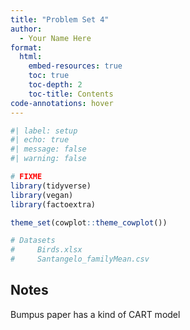 ```yaml
---
title: "Problem Set 4"
author:
  - Your Name Here
format: 
  html:
    embed-resources: true
    toc: true
    toc-depth: 2
    toc-title: Contents
code-annotations: hover
---
```



```r
#| label: setup
#| echo: true
#| message: false
#| warning: false

# FIXME
library(tidyverse)
library(vegan)
library(factoextra)

theme_set(cowplot::theme_cowplot())

# Datasets
#     Birds.xlsx
#     Santangelo_familyMean.csv

```

## Notes

Bumpus paper has a kind of CART model

